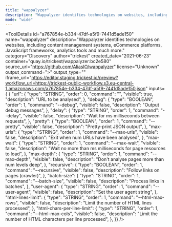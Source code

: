 ```yaml
---
title: "wappalyzer"
description: "Wappalyzer identifies technologies on websites, including content management systems, eCommerce platforms, JavaScript frameworks, analytics tools and much more."
mode: "wide"
---
```



<ToolDetails
  id="a767854e-b334-47df-a5f9-7441d5ade150"
  name="wappalyzer"
  description="Wappalyzer identifies technologies on websites, including content management systems, eCommerce platforms, JavaScript frameworks, analytics tools and much more."
  category="Discovery"
  author="trickest"
  created_date="2021-06-23"
  container="quay.io/trickest/wappalyzer:bc2e580"
  source_url="https://github.com/AliasIO/wappalyzer"
  license="Unknown"
  output_command=">"
  output_type=""
  iframe_url="https://editor.staging.trickest.io/preview?workflow_url=https://trickest-public-workflow.s3.eu-central-1.amazonaws.com/a767854e-b334-47df-a5f9-7441d5ade150.json"
  inputs={ {
  "url": {
    "type": "STRING",
    "order": 0,
    "command": "",
    "visible": true,
    "description": "URL to be analysed",
  },
  "debug": {
    "type": "BOOLEAN",
    "order": 1,
    "command": "--debug",
    "visible": false,
    "description": "Output debug messages",
  },
  "delay": {
    "type": "STRING",
    "order": 1,
    "command": "--delay",
    "visible": false,
    "description": "Wait for ms milliseconds between requests",
  },
  "pretty": {
    "type": "BOOLEAN",
    "order": 1,
    "command": "--pretty",
    "visible": false,
    "description": "Pretty-print JSON output",
  },
  "max-urls": {
    "type": "STRING",
    "order": 1,
    "command": "--max-urls",
    "visible": false,
    "description": "Exit when num URLs have been analysed",
  },
  "max-wait": {
    "type": "STRING",
    "order": 1,
    "command": "--max-wait",
    "visible": false,
    "description": "Wait no more than ms milliseconds for page resources to load",
  },
  "max-depth": {
    "type": "STRING",
    "order": 1,
    "command": "--max-depth",
    "visible": false,
    "description": "Don't analyse pages more than num levels deep",
  },
  "recursive": {
    "type": "BOOLEAN",
    "order": 1,
    "command": "--recursive",
    "visible": false,
    "description": "Follow links on pages (crawler)",
  },
  "batch-size": {
    "type": "STRING",
    "order": 1,
    "command": "--batch-size",
    "visible": false,
    "description": "Process links in batches",
  },
  "user-agent": {
    "type": "STRING",
    "order": 1,
    "command": "--user-agent",
    "visible": false,
    "description": "Set the user agent string",
  },
  "html-lines-limit": {
    "type": "STRING",
    "order": 1,
    "command": "--html-max-rows",
    "visible": false,
    "description": "Limit the number of HTML lines processed",
  },
  "html-chars-per-line-limit": {
    "type": "STRING",
    "order": 1,
    "command": "--html-max-cols",
    "visible": false,
    "description": "Limit the number of HTML characters per line processed",
  },
}}
/>